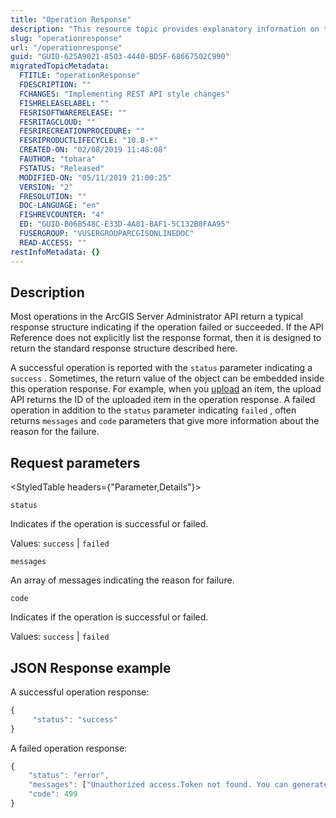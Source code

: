 ```yaml
---
title: "Operation Response"
description: "This resource topic provides explanatory information on the REST API responses users may encounter when performing various operations."
slug: "operationresponse"
url: "/operationresponse"
guid: "GUID-625A9021-8503-4440-BD5F-68667502C990"
migratedTopicMetadata:
  FTITLE: "operationResponse"
  FDESCRIPTION: ""
  FCHANGES: "Implementing REST API style changes"
  FISHRELEASELABEL: ""
  FESRISOFTWARERELEASE: ""
  FESRITAGCLOUD: ""
  FESRIRECREATIONPROCEDURE: ""
  FESRIPRODUCTLIFECYCLE: "10.8-*"
  CREATED-ON: "02/08/2019 11:48:08"
  FAUTHOR: "tohara"
  FSTATUS: "Released"
  MODIFIED-ON: "05/11/2019 21:00:25"
  VERSION: "2"
  FRESOLUTION: ""
  DOC-LANGUAGE: "en"
  FISHREVCOUNTER: "4"
  ED: "GUID-B06B548C-E33D-4A81-BAF1-5C132B8FAA95"
  FUSERGROUP: "VUSERGROUPARCGISONLINEDOC"
  READ-ACCESS: ""
restInfoMetadata: {}
---
```


## Description

Most operations in the ArcGIS Server Administrator API return a typical response structure indicating if the operation failed or succeeded. If the API Reference does not explicitly list the response format, then it is designed to return the standard response structure described here. 

A successful operation is reported with the `status`  parameter indicating a `success` . Sometimes, the return value of the object can be embedded inside this operation response. For example, when you [ upload](/uploaditem) an item, the upload API returns the ID of the uploaded item in the operation response. A failed operation in addition to the `status`  parameter indicating `failed` , often returns `messages`  and `code`  parameters that give more information about the reason for the failure.

##  Request parameters

<StyledTable headers={"Parameter,Details"}>

<StyledTableRow>

<StyledTableCell cellStyle="markdown">

`status` 

</StyledTableCell>

<StyledTableCell cellStyle="markdown">

Indicates if the operation is successful or failed.

Values: `success`  \| `failed` 

</StyledTableCell>

</StyledTableRow>

<StyledTableRow>

<StyledTableCell cellStyle="markdown">

`messages` 

</StyledTableCell>

<StyledTableCell cellStyle="markdown">

An array of messages indicating the reason for failure.

</StyledTableCell>

</StyledTableRow>

<StyledTableRow>

<StyledTableCell cellStyle="markdown">

`code` 

</StyledTableCell>

<StyledTableCell cellStyle="markdown">

Indicates if the operation is successful or failed.

Values: `success`  \| `failed` 

</StyledTableCell>

</StyledTableRow>

</StyledTable>

## JSON Response example

A successful operation response:

```javascript
{
	 "status": "success"
}

```

 

A failed operation response:

```javascript
{
  	"status": "error",
  	"messages": ["Unauthorized access.Token not found. You can generate a token using the 'generateToken' operation."],
  	"code": 499
}

```

 
